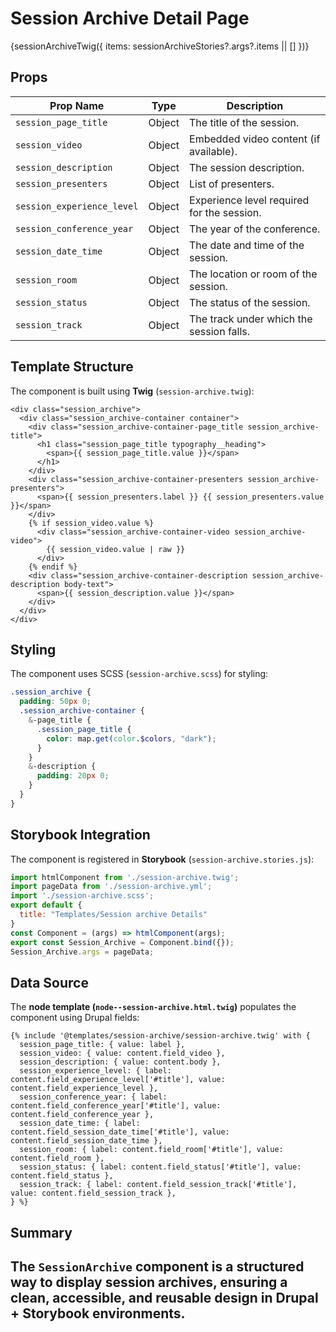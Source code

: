
<Meta title="Templates/Session Archive Docs" of={sessionArchiveStories} name="Session Archive Docs" />

# Session Archive Detail Page

<Canvas>
  <Story name="Footer Main Menu">
    {sessionArchiveTwig({ items: sessionArchiveStories?.args?.items || [] })}
  </Story>
</Canvas>

## Props
| Prop Name               | Type     | Description                                      |
|-------------------------|----------|--------------------------------------------------|
| `session_page_title`    | Object   | The title of the session.                        |
| `session_video`         | Object   | Embedded video content (if available).           |
| `session_description`   | Object   | The session description.                         |
| `session_presenters`    | Object   | List of presenters.                              |
| `session_experience_level` | Object | Experience level required for the session.      |
| `session_conference_year` | Object | The year of the conference.                     |
| `session_date_time`     | Object   | The date and time of the session.               |
| `session_room`          | Object   | The location or room of the session.            |
| `session_status`        | Object   | The status of the session.                      |
| `session_track`         | Object   | The track under which the session falls.        |
## Template Structure
The component is built using **Twig** (`session-archive.twig`):
```twig
<div class="session_archive">
  <div class="session_archive-container container">
    <div class="session_archive-container-page_title session_archive-title">
      <h1 class="session_page_title typography__heading">
        <span>{{ session_page_title.value }}</span>
      </h1>
    </div>
    <div class="session_archive-container-presenters session_archive-presenters">
      <span>{{ session_presenters.label }} {{ session_presenters.value }}</span>    
    </div>
    {% if session_video.value %}
      <div class="session_archive-container-video session_archive-video">
        {{ session_video.value | raw }}
      </div>
    {% endif %}
    <div class="session_archive-container-description session_archive-description body-text">
      <span>{{ session_description.value }}</span>    
    </div>
  </div>
</div>
```
## Styling
The component uses SCSS (`session-archive.scss`) for styling:
```scss
.session_archive {
  padding: 50px 0;
  .session_archive-container {
    &-page_title {
      .session_page_title {
        color: map.get(color.$colors, "dark");
      }
    }
    &-description {
      padding: 20px 0;
    }
  }
}
```
## Storybook Integration
The component is registered in **Storybook** (`session-archive.stories.js`):
```js
import htmlComponent from './session-archive.twig';
import pageData from './session-archive.yml';
import './session-archive.scss';
export default {
  title: "Templates/Session archive Details"
}
const Component = (args) => htmlComponent(args);
export const Session_Archive = Component.bind({});
Session_Archive.args = pageData;
```
## Data Source
The **node template (`node--session-archive.html.twig`)** populates the component using Drupal fields:
```twig
{% include '@templates/session-archive/session-archive.twig' with {
  session_page_title: { value: label },  
  session_video: { value: content.field_video },
  session_description: { value: content.body },  
  session_experience_level: { label: content.field_experience_level['#title'], value: content.field_experience_level },  
  session_conference_year: { label: content.field_conference_year['#title'], value: content.field_conference_year },  
  session_date_time: { label: content.field_session_date_time['#title'], value: content.field_session_date_time },  
  session_room: { label: content.field_room['#title'], value: content.field_room },  
  session_status: { label: content.field_status['#title'], value: content.field_status },  
  session_track: { label: content.field_session_track['#title'], value: content.field_session_track },
} %}
```
## Summary
The `SessionArchive` component is a structured way to display **session archives**, ensuring a clean, accessible, and reusable design in **Drupal + Storybook** environments.
---
```
